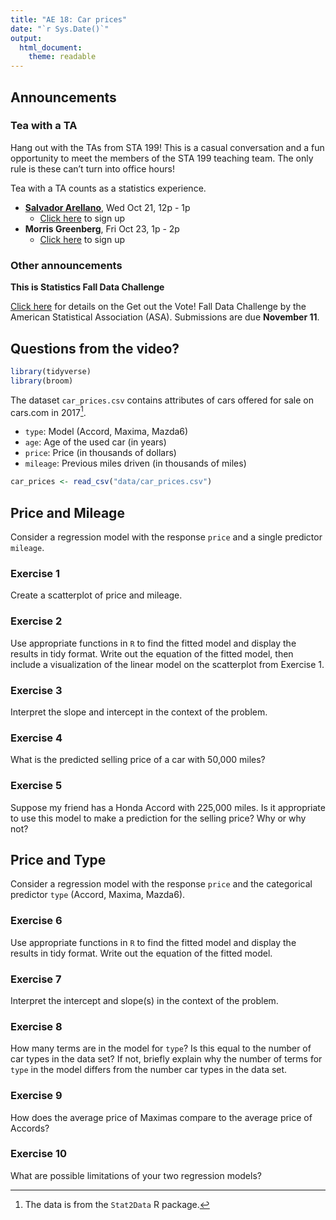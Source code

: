 ```yaml
---
title: "AE 18: Car prices"
date: "`r Sys.Date()`"
output: 
  html_document:
    theme: readable
---
```

## Announcements 

### Tea with a TA 

Hang out with the TAs from STA 199! This is a casual conversation and a fun opportunity to meet the members of the STA 199 teaching team. The only rule is these can't turn into office hours! 

Tea with a TA counts as a statistics experience.

- [**Salvador Arellano**](https://www.linkedin.com/in/salvador-chavero-arellano/), Wed Oct 21, 12p - 1p
  - [Click here](https://forms.gle/CVNc83EsqeuWLj5XA) to sign up
  
- **Morris Greenberg**, Fri Oct 23, 1p - 2p
  - [Click here](https://forms.gle/PgVeB34UhpbvEbqn7) to sign up
  
### Other announcements

**This is Statistics Fall Data Challenge**

[Click here](https://thisisstatistics.org/falldatachallenge/) for details on the Get out the Vote! Fall Data Challenge by the American Statistical Association (ASA). Submissions are due **November 11**.

## Questions from the video?

```r
library(tidyverse)
library(broom)
```

The dataset `car_prices.csv` contains attributes of cars offered for sale on 
cars.com in 2017^[The data is from the `Stat2Data` R package.]. 

- `type`: Model (Accord, Maxima, Mazda6)
- `age`: Age of the used car (in years)
- `price`: Price (in thousands of dollars)
- `mileage`: Previous miles driven (in thousands of miles)

```r
car_prices <- read_csv("data/car_prices.csv")
```

## Price and Mileage

Consider a regression model with the response `price` and a single predictor `mileage`. 

### Exercise 1

Create a scatterplot of price and mileage.

### Exercise 2 

Use appropriate functions in `R` to find the fitted model and display the results in tidy format. Write out the equation of the fitted model, then include a visualization of the linear model on the scatterplot from Exercise 1. 

### Exercise 3

Interpret the slope and intercept in the context of the problem.

### Exercise 4

What is the predicted selling price of a car with 50,000 miles?

### Exercise 5

Suppose my friend has a Honda Accord with 225,000 miles. Is it appropriate to use this model to make a prediction for the selling price? Why or why not?

## Price and Type

Consider a regression model with the response `price` and the categorical predictor `type` (Accord, Maxima, Mazda6).


### Exercise 6

Use appropriate functions in `R` to find the fitted model and display the results in tidy format. Write out the equation of the fitted model.

### Exercise 7

Interpret the intercept and slope(s) in the context of the problem.

### Exercise 8

How many terms are in the model for `type`? Is this equal to the number of car types in the data set? If not, briefly explain why the number of terms for `type` in the model differs from the number car types in the data set.

### Exercise 9

How does the average price of Maximas compare to the average price of Accords? 

### Exercise 10

What are possible limitations of your two regression models?
